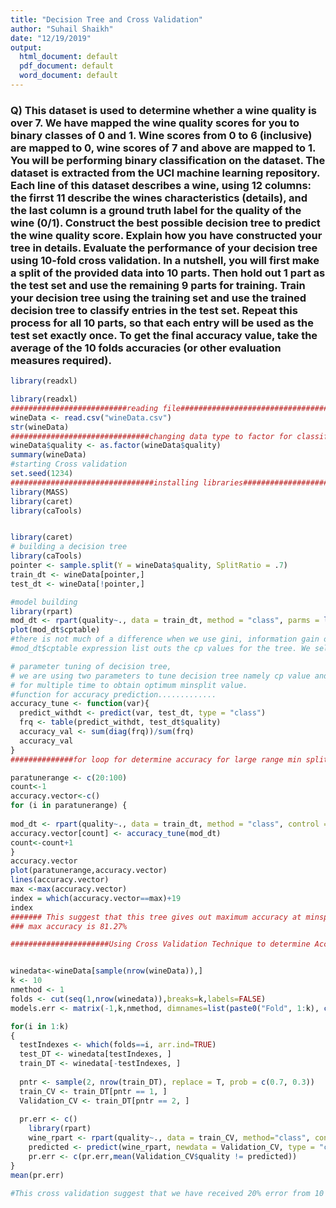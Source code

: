 ---
title: "Decision Tree and Cross Validation"
author: "Suhail Shaikh"
date: "12/19/2019"
output:
  html_document: default
  pdf_document: default
  word_document: default
---

### Q)  This dataset is used to determine whether a wine quality is over 7. We have mapped the wine quality scores for you to binary classes of 0 and 1. Wine scores from 0 to 6 (inclusive) are mapped to 0, wine scores of 7 and above are mapped to 1. You will be performing binary classification on the dataset. The dataset is extracted from the UCI machine learning repository. Each line of this dataset describes a wine, using 12 columns: the firrst 11 describe the wines characteristics (details), and the last column is a ground truth label for the quality of the wine (0/1). Construct the best possible decision tree to predict the wine quality score. Explain how you have constructed your tree in details. Evaluate the performance of your decision tree using 10-fold cross validation. In a nutshell, you will first make a split of the provided data into 10 parts. Then hold out 1 part as the test set and use the remaining 9 parts for training. Train your decision tree using the training set and use the trained decision tree to classify entries in the test set. Repeat this process for all 10 parts, so that each entry will be used as the test set exactly once. To get the final accuracy value, take the average of the 10 folds accuracies (or other evaluation measures required).
```{r a}

library(readxl)

library(readxl)
##########################reading file#########################################
wineData <- read.csv("wineData.csv")
str(wineData)
###############################changing data type to factor for classification problem#####################################
wineData$quality <- as.factor(wineData$quality)
summary(wineData)
#starting Cross validation
set.seed(1234)
################################installing libraries##########################################################################
library(MASS)
library(caret)
library(caTools)


library(caret)
# building a decision tree
library(caTools)
pointer <- sample.split(Y = wineData$quality, SplitRatio = .7)
train_dt <- wineData[pointer,]
test_dt <- wineData[!pointer,]

#model building
library(rpart)
mod_dt <- rpart(quality~., data = train_dt, method = "class", parms = list(split="gini"))
plot(mod_dt$cptable)
#there is not much of a difference when we use gini, information gain or ctree to construct a tree, hence we are taking gini as a final variable.
#mod_dt$cptable expression list outs the cp values for the tree. We select out the minimum CP value for which the xerror is minimum.

# parameter tuning of decision tree,
# we are using two parameters to tune decision tree namely cp value and minsplit. we have fixed cp value to .01(obtained from model) and running a for loop 
# for multiple time to obtain optimum minsplit value.
#function for accuracy prediction.............
accuracy_tune <- function(var){
  predict_withdt <- predict(var, test_dt, type = "class")
  frq <- table(predict_withdt, test_dt$quality)
  accuracy_val <- sum(diag(frq))/sum(frq)
  accuracy_val
}
##############for loop for determine accuracy for large range min split#################

paratunerange <- c(20:100)
count<-1
accuracy.vector<-c()
for (i in paratunerange) {
  
mod_dt <- rpart(quality~., data = train_dt, method = "class", control = rpart.control(minsplit = i,cp = 0.01))
accuracy.vector[count] <- accuracy_tune(mod_dt)
count<-count+1
}
accuracy.vector
plot(paratunerange,accuracy.vector)
lines(accuracy.vector)
max <-max(accuracy.vector)
index = which(accuracy.vector==max)+19
index 
####### This suggest that this tree gives out maximum accuracy at minsplit values of 20,21,22,23,24,25,26,27,28,29,30,31,32,33,34.
### max accuracy is 81.27%

######################Using Cross Validation Technique to determine Accuracy#############################################33


winedata<-wineData[sample(nrow(wineData)),] 
k <- 10
nmethod <- 1
folds <- cut(seq(1,nrow(winedata)),breaks=k,labels=FALSE) 
models.err <- matrix(-1,k,nmethod, dimnames=list(paste0("Fold", 1:k), c("rpart")))

for(i in 1:k)
{
  testIndexes <- which(folds==i, arr.ind=TRUE)
  test_DT <- winedata[testIndexes, ]
  train_DT <- winedata[-testIndexes, ]
  
  pntr <- sample(2, nrow(train_DT), replace = T, prob = c(0.7, 0.3))
  train_CV <- train_DT[pntr == 1, ]
  Validation_CV <- train_DT[pntr == 2, ]
  
  pr.err <- c()
    library(rpart)
    wine_rpart <- rpart(quality~., data = train_CV, method="class", control = rpart.control(minsplit = 10, cp = 0.01))
    predicted <- predict(wine_rpart, newdata = Validation_CV, type = "class")
    pr.err <- c(pr.err,mean(Validation_CV$quality != predicted))
}
mean(pr.err)

#This cross validation suggest that we have received 20% error from 10 fold cross validation which is in tune with previous accuracy obtained with decision tree.

```
